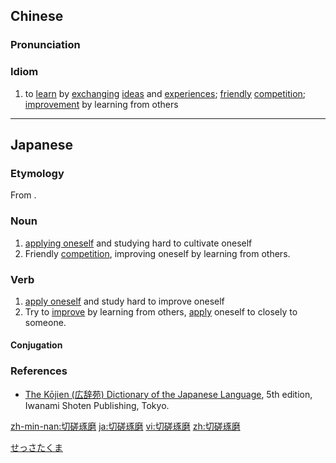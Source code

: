 ==Chinese==
{{zh-forms|type=22}}

===Pronunciation===
{{zh-pron
|m=qiēcuōzhuómó
|c=cit3 co1 doek3 mo4
|cat=cy
}}

===Idiom===
{{zh-idiom}}

# to [[learn]] by [[exchanging]] [[ideas]] and [[experiences]]; [[friendly]] [[competition]]; [[improvement]] by learning from others

----

==Japanese==
{{ja-kanjitab|せつ|さ|たく|ま|k1=せっ|yomi=o}}

===Etymology===
From {{etyl|ltc|ja|sort=せっさたくま}} {{m|ltc|切磋琢磨}}.

===Noun===
{{ja-noun|せっさたくま}}

# [[applying oneself]] and studying hard to cultivate oneself
# Friendly [[competition]], improving oneself by learning from others.

===Verb===
{{ja-verb-suru|せっさたくま}}

# [[apply oneself]] and study hard to improve oneself
# Try to [[improve]] by learning from others, [[apply]] oneself to closely to someone.

====Conjugation====
{{ja-suru|せっさたくま}}

[[Category:Yojijukugo|せっさたくま]]

===References===
* [[w:Kōjien|The Kōjien (広辞苑) Dictionary of the Japanese Language]], 5th edition, Iwanami Shoten Publishing, Tokyo.

[[zh-min-nan:切磋琢磨]]
[[ja:切磋琢磨]]
[[vi:切磋琢磨]]
[[zh:切磋琢磨]]